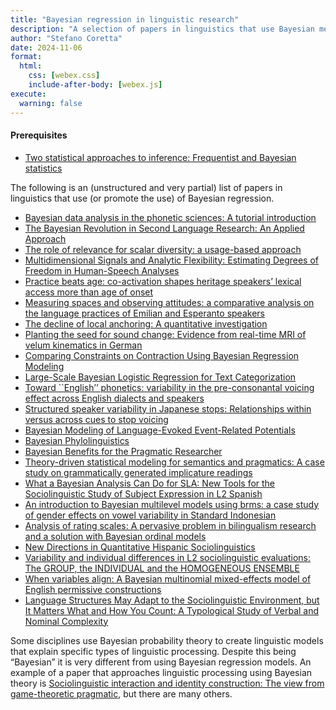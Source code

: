 ```yaml
---
title: "Bayesian regression in linguistic research"
description: "A selection of papers in linguistics that use Bayesian methods with a focus on regression models as of 2024"
author: "Stefano Coretta"
date: 2024-11-06
format: 
  html:
    css: [webex.css]
    include-after-body: [webex.js]
execute: 
  warning: false
---
```


::: callout-warning
#### Prerequisites

-   [Two statistical approaches to inference: Frequentist and Bayesian statistics](freq-bayes.qmd)
:::

The following is an (unstructured and very partial) list of papers in linguistics that use (or promote the use) of Bayesian regression.


- [Bayesian data analysis in the phonetic sciences: A tutorial introduction](https://www.sciencedirect.com/science/article/pii/S0095447017302310)
- [The Bayesian Revolution in Second Language Research: An Applied Approach](https://onlinelibrary.wiley.com/doi/abs/10.1111/lang.12310?casa_token=ovQSsy5kXskAAAAA%3AlAorbnUpfJBLqeS9i5Yi44y5ao8zDw5lUv7TJ7Y5bnXf2SS7jSfVBERm9bvg66gB9NrgxbPInDIQbQ)
- [The role of relevance for scalar diversity: a usage-based approach](https://www.cambridge.org/core/journals/language-and-cognition/article/role-of-relevance-for-scalar-diversity-a-usagebased-approach/9DFF372956A0A93ABB4DC6CA8F51DEE7)
- [Multidimensional Signals and Analytic Flexibility: Estimating Degrees of Freedom in Human-Speech Analyses](https://doi.org/10.1177%2F25152459231162567)
- [Practice beats age: co-activation shapes heritage speakers’ lexical access more than age of onset](https://www.frontiersin.org/journals/psychology/articles/10.3389/fpsyg.2023.1141174/full)
- [Measuring spaces and observing attitudes: a comparative analysis on the language practices of Emilian and Esperanto speakers](https://www.doi.org/10.1080/01434632.2024.2413933)
- [The decline of local anchoring: A quantitative investigation](https://www.doi.org/10.1017/S1360674323000047)
- [Planting the seed for sound change: Evidence from real-time MRI of velum kinematics in German](https://www.doi.org/10.1353/lan.2021.0020)
- [Comparing Constraints on Contraction Using Bayesian Regression Modeling](https://www.frontiersin.org/journals/artificial-intelligence/articles/10.3389/frai.2020.00058/full)
- [Large-Scale Bayesian Logistic Regression for Text Categorization](https://www.tandfonline.com/doi/abs/10.1198/004017007000000245?casa_token=CBAo84IxiWUAAAAA:Ws9vGeNkrIgVhqSlYSh5l3L2IilIJf3HHdbh0p7PjpvrCdzUF7hknRAQpd4PKNUCqid2J8k5wQup)
- [Toward ``English'' phonetics: variability in the pre-consonantal voicing effect across English dialects and speakers](https://www.doi.org/10.3389/frai.2020.00038)
- [Structured speaker variability in Japanese stops: Relationships within versus across cues to stop voicing](https://pubs.aip.org/asa/jasa/article-abstract/148/2/793/959127/Structured-speaker-variability-in-Japanese-stops?redirectedFrom=fulltext)
- [Bayesian Modeling of Language-Evoked Event-Related Potentials](https://arxiv.org/abs/2207.03392)
- [Bayesian Phylolinguistics](https://www.semanticscholar.org/paper/Bayesian-Phylolinguistics-Greenhill-Heggarty/94e3e0387d1a7c54851bf4831990d5f3f4e3edc3)
- [Bayesian Benefits for the Pragmatic Researcher](https://journals.sagepub.com/doi/full/10.1177/0963721416643289?casa_token=WPps3hrjpmsAAAAA%3AZcDzGwl7DcqbRE2zb4CfuyOqtLv1Il3Ca3YQ_Ll_UGhlSGmAPPfvrCVnE_M7_nG44NUU7Pt874b6)
- [Theory-driven statistical modeling for semantics and pragmatics: A case study on grammatically generated implicature readings](https://muse.jhu.edu/pub/24/article/757642/summary?casa_token=g0EkGUlEGxkAAAAA:yVyLi7N1Un91aT7QGJCenV7HeFvUpzKiix7OT-6gXPrqJIXKQevv8wb0RoMnDtOldkjVKU5oMg)
- [What a Bayesian Analysis Can Do for SLA: New Tools for the Sociolinguistic Study of Subject Expression in L2 Spanish](https://doi.org/10.1111/lang.12006)
- [An introduction to Bayesian multilevel models using brms: a case study of gender effects on vowel variability in Standard Indonesian](https://www.doi.org/10.1044/2018_JSLHR-S-18-0006)
- [Analysis of rating scales: A pervasive problem in bilingualism research and a solution with Bayesian ordinal models](https://www.doi.org/10.1017/S1366728921000316)
- [New Directions in Quantitative Hispanic Sociolinguistics](https://www.proquest.com/docview/1712400987?fromopenview=true&pq-origsite=gscholar&sourcetype=Dissertations%20&%20Theses)
- [Variability and individual differences in L2 sociolinguistic evaluations: The GROUP, the INDIVIDUAL and the HOMOGENEOUS ENSEMBLE](https://www.cambridge.org/core/journals/studies-in-second-language-acquisition/article/variability-and-individual-differences-in-l2-sociolinguistic-evaluations-the-group-the-individual-and-the-homogeneous-ensemble/E2C4F9CB8D6DFF7B8D74802487143258)
- [When variables align: A Bayesian multinomial mixed-effects model of English permissive constructions](https://www.degruyter.com/document/doi/10.1515/cog-2015-0054/html)
- [Language Structures May Adapt to the Sociolinguistic Environment, but It Matters What and How You Count: A Typological Study of Verbal and Nominal Complexity](https://www.frontiersin.org/journals/psychology/articles/10.3389/fpsyg.2018.01141/full)

Some disciplines use Bayesian probability theory to create linguistic models that explain specific types of linguistic processing. Despite this being "Bayesian" it is very different from using Bayesian regression models. An example of a paper that approaches linguistic processing using Bayesian theory is [Sociolinguistic interaction and identity construction: The view from game-theoretic pragmatic](https://onlinelibrary.wiley.com/doi/full/10.1111/josl.12229?casa_token=2mVHg23dxzgAAAAA%3AiDwPISV17OTOMKUEEQTyCbwDqng_5W--ASNJVBQN0Z0IaxxUCLsNN-o1qvJa0XDYmE-sPeRq_tavmg), but there are many others.
